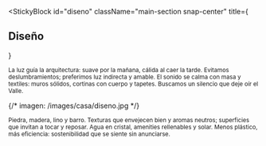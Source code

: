 
<StickyBlock
  id="diseno"
  className="main-section snap-center"
  title={<Reveal preset="left" distance={36}><h2 className="text-2xl md:text-4xl font-semibold">Diseño</h2></Reveal>}
>
  <Sub id="luz" preset="up">
    La luz guía la arquitectura: suave por la mañana, cálida al caer la tarde.
    Evitamos deslumbramientos; preferimos luz indirecta y amable.
  </Sub>

  <Sub id="acustica" preset="left">
    El sonido se calma con masa y textiles: muros sólidos, cortinas con cuerpo y tapetes.
    Buscamos un silencio que deje oír el Valle.
  </Sub>

  {/* imagen: /images/casa/diseno.jpg */}
  <ParallaxImage
    src="/images/casa/diseno.jpg"
    alt="Materiales honestos: piedra, madera, lino"
    heightVh={48}
    speed={0.24}
    scale={[1.04,1]}
  />

  <Sub id="materiales" preset="right">
    Piedra, madera, lino y barro. Texturas que envejecen bien y aromas neutros;
    superficies que invitan a tocar y reposar.
  </Sub>

  <Sub id="sostenibilidad" preset="fade">
    Agua en cristal, amenities rellenables y solar. Menos plástico, más eficiencia:
    sostenibilidad que se siente sin anunciarse.
  </Sub>
</StickyBlock>
